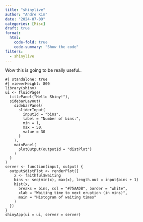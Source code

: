 ```yaml
---
title: "shinylive"
author: "Andre Kim"
date: "2024-07-09"
categories: [Misc] 
draft: true
format:
  html:
    code-fold: true
    code-summary: "Show the code"
filters:
  - shinylive
---
```


Wow this is going to be really useful.. 

```shinylive-r
#| standalone: true
#| viewerHeight: 800
library(shiny)
ui <- fluidPage(
  titlePanel("Hello Shiny!"),
  sidebarLayout(
    sidebarPanel(
      sliderInput(
        inputId = "bins",
        label = "Number of bins:",
        min = 1,
        max = 50,
        value = 30
      )
    ),
    mainPanel(
      plotOutput(outputId = "distPlot")
    )
  )
)
server <- function(input, output) {
  output$distPlot <- renderPlot({
    x <- faithful$waiting
    bins <- seq(min(x), max(x), length.out = input$bins + 1)
    hist(x,
      breaks = bins, col = "#75AADB", border = "white",
      xlab = "Waiting time to next eruption (in mins)",
      main = "Histogram of waiting times"
    )
  })
}
shinyApp(ui = ui, server = server)
```